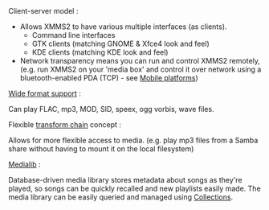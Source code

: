 ;Client-server model :

* Allows XMMS2 to have various multiple interfaces (as clients).
** Command line interfaces
** GTK clients (matching GNOME & Xfce4 look and feel)
** KDE clients (matching KDE look and feel)
* Network transparency means you can run and control XMMS2 remotely, (e.g. run XMMS2 on your 'media box' and control it over network using a bluetooth-enabled PDA (TCP) - see [[Mobile platforms]])

;[[Media formats | Wide format support]] :
Can play FLAC, mp3, MOD, SID, speex, ogg vorbis, wave files.
;Flexible [[Transforms|transform chain]] concept :
Allows for more flexible access to media. (e.g. play mp3 files from a Samba share without having to mount it on the local filesystem)
;[[The Medialib | Medialib]] :
Database-driven media library stores metadata about songs as they're played, so songs can be quickly recalled and new playlists easily made. The media library can be easily queried and managed using [[Collections]].